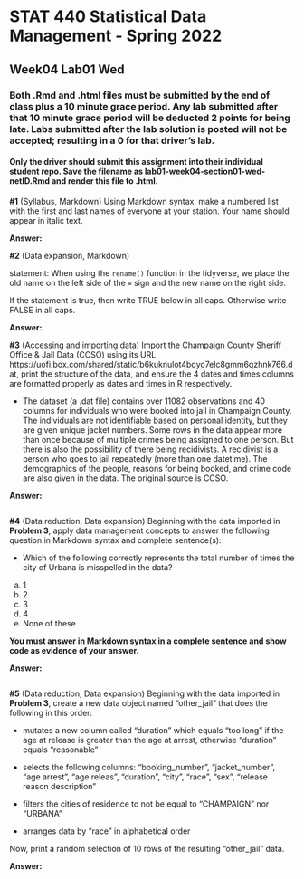 # STAT 440 Statistical Data Management - Spring 2022
## Week04 Lab01 Wed
### Both .Rmd and .html files must be submitted by the end of class plus a 10 minute grace period. Any lab submitted after that 10 minute grace period will be deducted 2 points for being late. Labs submitted after the lab solution is posted will not be accepted; resulting in a 0 for that driver's lab.
#### Only the driver should submit this assignment into their individual student repo. Save the filename as lab01-week04-section01-wed-netID.Rmd and render this file to .html. 

**#1** (Syllabus, Markdown) Using Markdown syntax, make a numbered list with the first and last names of everyone at your station. Your name should appear in italic text.

**Answer:** 

**#2** (Data expansion, Markdown)

statement: When using the `rename()` function in the tidyverse, we place the old name on the left side of the `=` sign and the new name on the right side.

If the statement is true, then write TRUE below in all caps. Otherwise write FALSE in all caps.

**Answer:**

**#3** (Accessing and importing data) Import the Champaign County Sheriff Office & Jail Data (CCSO) using its URL https://uofi.box.com/shared/static/b6kuknulot4bqyo7elc8gmm6qzhnk766.dat, print the structure of the data, and ensure the 4 dates and times columns are formatted properly as dates and times in R respectively. 

  - The dataset (a .dat file) contains over 11082 observations and 40 columns for individuals who were booked into jail in Champaign County. The individuals are not identifiable based on personal identity, but they are given unique jacket numbers. Some rows in the data appear more than once because of multiple crimes being assigned to one person. But there is also the possibility of there being recidivists. A recidivist is a person who goes to jail repeatedly (more than one datetime). The demographics of the people, reasons for being booked, and crime code are also given in the data. The original source is CCSO.

**Answer:**

```{r prob3}

```

**#4** (Data reduction, Data expansion) Beginning with the data imported in **Problem 3**, apply data management concepts to answer the following question in Markdown syntax and complete sentence(s):

- Which of the following correctly represents the total number of times the city of Urbana is misspelled in the data?

a. 1  
b. 2  
c. 3  
d. 4  
e. None of these

**You must answer in Markdown syntax in a complete sentence and show code as evidence of your answer.**

**Answer:**

```{r prob4}

```


**#5** (Data reduction, Data expansion) Beginning with the data imported in **Problem 3**, create a new data object named "other_jail" that does the following in this order:

- mutates a new column called "duration" which equals "too long" if the age at release is greater than the age at arrest, otherwise "duration" equals "reasonable"

- selects the following columns: "booking_number", "jacket_number", "age arrest", "age releas", "duration", "city", "race", "sex", "release reason description"

- filters the cities of residence to not be equal to "CHAMPAIGN" nor "URBANA"

- arranges data by "race" in alphabetical order

Now, print a random selection of 10 rows of the resulting "other_jail" data.

**Answer:**

```{r prob5}

```